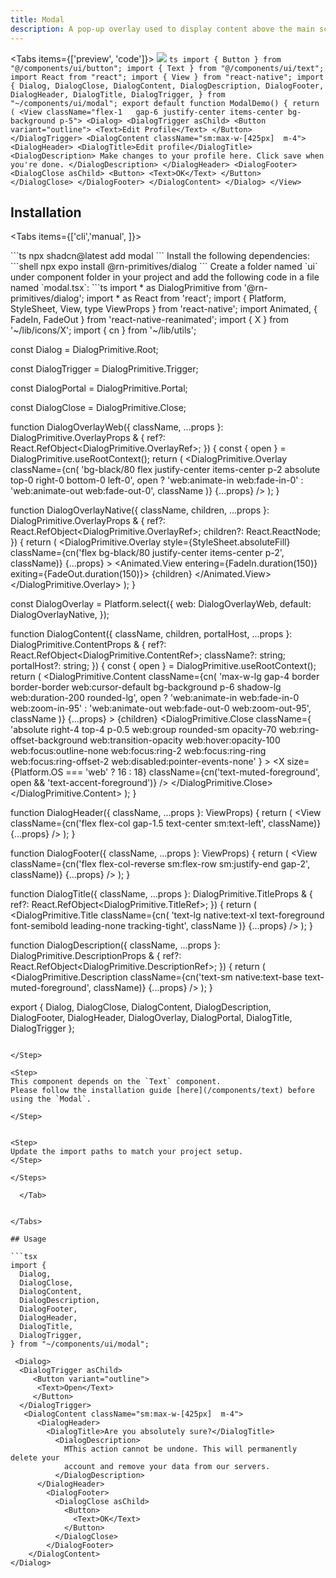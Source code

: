 ```yaml
---
title: Modal
description: A pop-up overlay used to display content above the main screen.
---
```





<Tabs items={['preview', 'code']}>
  <Tab value="preview">
    ![](./preview/modal.png)
  </Tab>
  <Tab value="code">
    ```ts
    import { Button } from "@/components/ui/button";
import { Text } from "@/components/ui/text";
import React from "react";
import { View } from "react-native";
import {
  Dialog,
  DialogClose,
  DialogContent,
  DialogDescription,
  DialogFooter,
  DialogHeader,
  DialogTitle,
  DialogTrigger,
} from "~/components/ui/modal";
export default function ModalDemo() {
  return (
    <View className="flex-1   gap-6 justify-center items-center bg-background p-5">
      <Dialog>
        <DialogTrigger asChild>
          <Button variant="outline">
            <Text>Edit Profile</Text>
          </Button>
        </DialogTrigger>
        <DialogContent className="sm:max-w-[425px]  m-4">
          <DialogHeader>
            <DialogTitle>Edit profile</DialogTitle>
            <DialogDescription>
              Make changes to your profile here. Click save when you're done.
            </DialogDescription>
          </DialogHeader>
          <DialogFooter>
            <DialogClose asChild>
              <Button>
                <Text>OK</Text>
              </Button>
            </DialogClose>
          </DialogFooter>
        </DialogContent>
      </Dialog>
    </View>
    ```
  </Tab>
</Tabs>




## Installation

<Tabs items={['cli','manual', ]}>
 
  <Tab value="cli">
  ```ts
npx shadcn@latest add modal
```
  </Tab>
  <Tab value="manual">
   
<Steps>


<Step>
Install the following dependencies:
```shell
npx expo install @rn-primitives/dialog
```

</Step>
<Step>
Create a folder named `ui` under component folder in your project and add the following code in a file named `modal.tsx`:
```ts
import * as DialogPrimitive from '@rn-primitives/dialog';
import * as React from 'react';
import { Platform, StyleSheet, View, type ViewProps } from 'react-native';
import Animated, { FadeIn, FadeOut } from 'react-native-reanimated';
import { X } from '~/lib/icons/X';
import { cn } from '~/lib/utils';

const Dialog = DialogPrimitive.Root;

const DialogTrigger = DialogPrimitive.Trigger;

const DialogPortal = DialogPrimitive.Portal;

const DialogClose = DialogPrimitive.Close;

function DialogOverlayWeb({
  className,
  ...props
}: DialogPrimitive.OverlayProps & {
  ref?: React.RefObject<DialogPrimitive.OverlayRef>;
}) {
  const { open } = DialogPrimitive.useRootContext();
  return (
    <DialogPrimitive.Overlay
      className={cn(
        'bg-black/80 flex justify-center items-center p-2 absolute top-0 right-0 bottom-0 left-0',
        open ? 'web:animate-in web:fade-in-0' : 'web:animate-out web:fade-out-0',
        className
      )}
      {...props}
    />
  );
}

function DialogOverlayNative({
  className,
  children,
  ...props
}: DialogPrimitive.OverlayProps & {
  ref?: React.RefObject<DialogPrimitive.OverlayRef>;
  children?: React.ReactNode;
}) {
  return (
    <DialogPrimitive.Overlay
      style={StyleSheet.absoluteFill}
      className={cn('flex bg-black/80 justify-center items-center p-2', className)}
      {...props}
    >
      <Animated.View entering={FadeIn.duration(150)} exiting={FadeOut.duration(150)}>
        {children}
      </Animated.View>
    </DialogPrimitive.Overlay>
  );
}

const DialogOverlay = Platform.select({
  web: DialogOverlayWeb,
  default: DialogOverlayNative,
});

function DialogContent({
  className,
  children,
  portalHost,
  ...props
}: DialogPrimitive.ContentProps & {
  ref?: React.RefObject<DialogPrimitive.ContentRef>;
  className?: string;
  portalHost?: string;
}) {
  const { open } = DialogPrimitive.useRootContext();
  return (
    <DialogPortal hostName={portalHost}>
      <DialogOverlay>
        <DialogPrimitive.Content
          className={cn(
            'max-w-lg gap-4 border border-border web:cursor-default bg-background p-6 shadow-lg web:duration-200 rounded-lg',
            open
              ? 'web:animate-in web:fade-in-0 web:zoom-in-95'
              : 'web:animate-out web:fade-out-0 web:zoom-out-95',
            className
          )}
          {...props}
        >
          {children}
          <DialogPrimitive.Close
            className={
              'absolute right-4 top-4 p-0.5 web:group rounded-sm opacity-70 web:ring-offset-background web:transition-opacity web:hover:opacity-100 web:focus:outline-none web:focus:ring-2 web:focus:ring-ring web:focus:ring-offset-2 web:disabled:pointer-events-none'
            }
          >
            <X
              size={Platform.OS === 'web' ? 16 : 18}
              className={cn('text-muted-foreground', open && 'text-accent-foreground')}
            />
          </DialogPrimitive.Close>
        </DialogPrimitive.Content>
      </DialogOverlay>
    </DialogPortal>
  );
}

function DialogHeader({ className, ...props }: ViewProps) {
  return (
    <View className={cn('flex flex-col gap-1.5 text-center sm:text-left', className)} {...props} />
  );
}

function DialogFooter({ className, ...props }: ViewProps) {
  return (
    <View
      className={cn('flex flex-col-reverse sm:flex-row sm:justify-end gap-2', className)}
      {...props}
    />
  );
}

function DialogTitle({
  className,
  ...props
}: DialogPrimitive.TitleProps & {
  ref?: React.RefObject<DialogPrimitive.TitleRef>;
}) {
  return (
    <DialogPrimitive.Title
      className={cn(
        'text-lg native:text-xl text-foreground font-semibold leading-none tracking-tight',
        className
      )}
      {...props}
    />
  );
}

function DialogDescription({
  className,
  ...props
}: DialogPrimitive.DescriptionProps & {
  ref?: React.RefObject<DialogPrimitive.DescriptionRef>;
}) {
  return (
    <DialogPrimitive.Description
      className={cn('text-sm native:text-base text-muted-foreground', className)}
      {...props}
    />
  );
}

export {
  Dialog,
  DialogClose,
  DialogContent,
  DialogDescription,
  DialogFooter,
  DialogHeader,
  DialogOverlay,
  DialogPortal,
  DialogTitle,
  DialogTrigger
};



```

</Step>

<Step>
This component depends on the `Text` component.
Please follow the installation guide [here](/components/text) before using the `Modal`.

</Step>


<Step>
Update the import paths to match your project setup.
</Step>

</Steps>
  
  </Tab>


</Tabs>

## Usage

```tsx
import {
  Dialog,
  DialogClose,
  DialogContent,
  DialogDescription,
  DialogFooter,
  DialogHeader,
  DialogTitle,
  DialogTrigger,
} from "~/components/ui/modal";
```
```tsx
 <Dialog>
  <DialogTrigger asChild>
     <Button variant="outline">
      <Text>Open</Text>
     </Button>
  </DialogTrigger>
   <DialogContent className="sm:max-w-[425px]  m-4">
      <DialogHeader>
        <DialogTitle>Are you absolutely sure?</DialogTitle>
          <DialogDescription>
            MThis action cannot be undone. This will permanently delete your
            account and remove your data from our servers.
          </DialogDescription>
      </DialogHeader>
        <DialogFooter>
          <DialogClose asChild>
            <Button>
              <Text>OK</Text>
            </Button>
          </DialogClose>
        </DialogFooter>
    </DialogContent>  
</Dialog>
```


